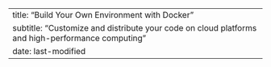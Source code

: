 ---
title: "Build Your Own Environment with Docker"
subtitle: "Customize and distribute your code on cloud platforms and high-performance computing"
date: last-modified
---